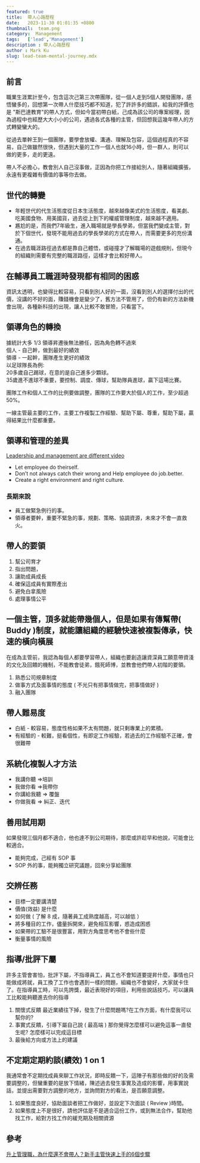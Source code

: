```yaml
---
featured: true
title:  帶人心路歷程
date:   2023-11-30 01:01:35 +0800
thumbnail:  team.png
category:  Management
tags:   ['lead','Management']
description : 帶人心路歷程
author : Mark Ku
slug: lead-team-mental-journey.mdx
---
```

## 前言
職業生涯累計至今，包含這次己第三次帶團隊，從一個人走到5個人開發團隊，感悟蠻多的，回想第一次帶人什麼技巧都不知道，犯了許許多的錯誤，給我的評價也是 "斯巴達教育"的帶人方式，但如今當初帶白紙，己成為該公司的專案經理，因為過程中也經歷大大小小的公司，遇過各式各種的主管，但回想我這幾年帶人的方式轉變蠻大的。  

從過去單幹王到一個團隊，要學會放權、溝通、理解及包容，這個過程真的不容易，自己做雖然很快，但遇到大量的工作一個人也就16小時，但一群人，則可以做的更多，走的更遠。  

帶人不必擔心，教會別人自己沒事做，正因為你把工作接給別人，隨著組織擴張，永遠有更複雜有價值的事等你去做。

## 世代的轉變
* 年輕世代的代生活態度從日本生活態度，越來越像美式的生活態度，看美劇、吃美國食物、用美國貨，過去從上到下的權威管理制度，越來越不適用。  
* 尷尬的是，而我們7年級生，進入職場就是學長學弟，但當我們變成主管，對於下個世代，發現不能用過去的學長學弟的方式在帶人，而需要更多的充份溝通。
* 在過去職涯路徑過去都是靠自己體悟，或碰撞才了解職場的遊戲規則，但現今的組織則需要有完整的職涯路徑，這樣才會比較好帶人。  

##  在輔導員工職涯時發現都有相同的困惑
資訊太透明，也變得比較容易，只看到別人好的一面，沒看到別人的選擇付出的代價，沒講的不好的面，賺錢機會是變少了，舊方法不管用了，但仍有新的方法新機會出現，各種新科技的出現，讓人比較不敢冒險，只看當下。

## 領導角色的轉換
據統計大多 1/3 領導昇遷後無法勝任，因為角色轉不過來  
個人 - 自己幹，做到最好的績效  
領導 - 一起幹，團隊產生更好的績效  
以足球隊長為例:  
20多歲自己踢球，在意的是自己進多少顆球。  
35歲進不進球不重要，要控制、調度、傳球，幫助隊員進球，贏下這場比賽。  

團隊工作和個人工作的比例要做調整，團隊的工作要大於個人的工作，至少超過 50%。  

一線主管最主要的工作，主要工作複製工作經驗、幫助下屬、尊重，幫助下屬，贏得結果比什麼都重要。
## 領導和管理的差異
[Leadership and management are different video](https://youtu.be/mRLoK95Hdu8?si=ZlDUsmljfWRph8XZ)  
* Let employee do theirself.
* Don’t not always catch their wrong and Help employee do job.better.
* Create a right environment and right culture.

### 長期來說
* 員工做緊急例行的事。  
* 領導者要幹，重要不緊急的事，規劃、策略、協調資源，未來才不會一直救火。

## 帶人的要領
1. 幫公司育才
2. 指出問題，
3. 讓助成員成長
4. 確保這成員有實際產出
5. 避免白拿風險
6. 處理事情公平

## 一個主管，頂多就能帶幾個人，但是如果有傳幫帶( Buddy )制度，就能讓組織的經驗快速被複製傳承，快速的橫向橫展
在成為主管前，我認為每個人都要學習帶人，組織也要創造讓資深員工願意帶資淺的文化及回饋的機制，不能教會徒弟，餓死師博，並教會他們帶人初階的要領。
1. 熟悉公司規章制度
2. 做事方式及面事情的態度 ( 不光只有把事情做完，把事情做好 )
3. 融入團隊

## 帶人難易度
* 白紙 - 較容易，態度性格如果不太有問題，就只剩專業上的累積。
* 有經驗的 - 較難，挺看個性，有即定工作經驗，若過去的工作經驗不正確，會很難帶

## 系統化複製人才方法
* 我講你聽 =>培訓 
* 我做你看 =>我帶你
* 你講給我聽 => 覆盤
* 你做我看 => 糾正、迭代

## 善用試用期
如果發現三個月都不適合，他也達不到公司期待，那麼或許趁早和他說，可能會比較適合。
* 能夠完成，己經有 SOP 事
* SOP 外的事，能夠獨立研究議題，回來分享給團隊

## 交辨任務
* 目標一定要講清楚
* 價值(效益) 是什麼
* 如何做 ( 了解 8 成，隨著員工成熟度越高，可以越低 ）
* 將多種目的工作，儘量拆開來，避免相互影響，惑造成困惑
* 如果帶的工驗不是很豐富，用對方角度思考他不會些什麼
* 衡量事情的風險

## 指導/批評下屬
許多主管會害怕，批評下屬，不指導員工，員工也不會知道要提昇什麼，事情也只能做成將就，員工換了工作也會遇到一樣的問題，組織也不會變好，大家就卡住了。在指導員工時，可以先誇獎，最近表現好的項目，利用些說話技巧，可以讓員工比較能夠聽進去你的指導

1. 關懷式反饋
最近業績往下掉，發生了什麼問題嗎?在工作方面，有什麼我可以幫你的?
2. 事實式反饋，引導下屬自己說 ( 最高端 ) 
那你覺得怎麼樣可以避免這事一直發生呢? 
怎麼樣可以完成這目標
3. 最後給方向或方法上的建議

## 不定期定期約談(績效) 1 on 1
我通常會不定期找成員來聊工作狀況，即時反饋一下，這陣子有那些做的好的及需要調整的，但蠻重要的是放下情緒，陳述過去發生事實及造成的影響，用事實說話，並提出需要對方調整的地方，並詢問對方的看法，是否願意調整。

1. 如果態度良好，協助面談者把工作做好，並設定下次面談 ( Review )時間。
2. 如果態度上不是很好，請他評估是不是適合這份工作，或到無法合作，幫助他找工作，給對方找工作的緩充期及相關資源

## 參考
[升上管理職，為什麼還不會帶人？新手主管快速上手的6個步驟
](https://www.iammarkven.com/02080951/%E5%8D%87%E4%B8%8A%E7%AE%A1%E7%90%86%E8%81%B7%EF%BC%8C%E7%82%BA%E4%BB%80%E9%BA%BC%E9%82%84%E4%B8%8D%E6%9C%83%E5%B8%B6%E4%BA%BA%EF%BC%9F%E6%96%B0%E6%89%8B%E4%B8%BB%E7%AE%A1%E5%BF%AB%E9%80%9F%E4%B8%8A.html)
